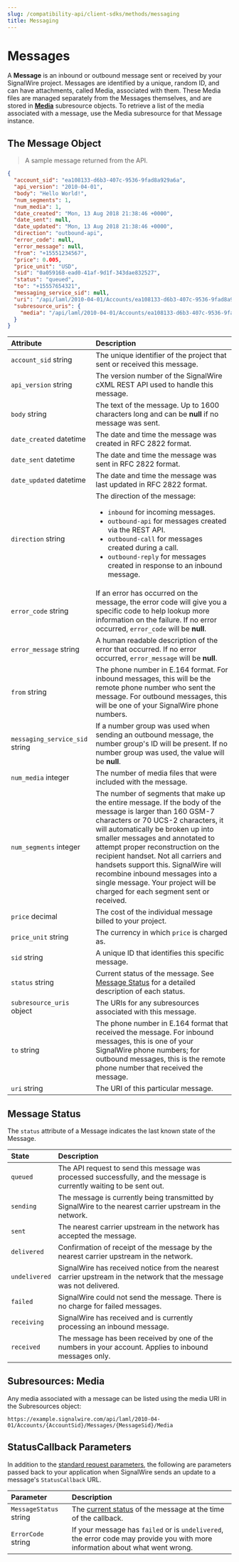 ---
slug: /compatibility-api/client-sdks/methods/messaging
title: Messaging
---

# Messages

A **Message** is an inbound or outbound message sent or received by your SignalWire project. 
Messages are identified by a unique, random ID, and can have attachments, called Media, associated with them. 
These Media files are managed separately from the Messages themselves, and are stored in **[Media](../media/index.mdx)** subresource objects.
To retrieve a list of the media associated with a message, use the Media subresource for that Message instance.

## The Message Object

> A sample message returned from the API.

```json
{
  "account_sid": "ea108133-d6b3-407c-9536-9fad8a929a6a",
  "api_version": "2010-04-01",
  "body": "Hello World!",
  "num_segments": 1,
  "num_media": 1,
  "date_created": "Mon, 13 Aug 2018 21:38:46 +0000",
  "date_sent": null,
  "date_updated": "Mon, 13 Aug 2018 21:38:46 +0000",
  "direction": "outbound-api",
  "error_code": null,
  "error_message": null,
  "from": "+15551234567",
  "price": 0.005,
  "price_unit": "USD",
  "sid": "0a059168-ead0-41af-9d1f-343dae832527",
  "status": "queued",
  "to": "+15557654321",
  "messaging_service_sid": null,
  "uri": "/api/laml/2010-04-01/Accounts/ea108133-d6b3-407c-9536-9fad8a929a6a/Messages/0a059168-ead0-41af-9d1f-343dae832527",
  "subresource_uris": {
    "media": "/api/laml/2010-04-01/Accounts/ea108133-d6b3-407c-9536-9fad8a929a6a/Messages/0a059168-ead0-41af-9d1f-343dae832527/Media"
  }
}

```

| Attribute                                                        | Description                                                                                                                                                                                                                                                                                                                                                                                                                                                    |
| :--------------------------------------------------------------- | :------------------------------------------------------------------------------------------------------------------------------------------------------------------------------------------------------------------------------------------------------------------------------------------------------------------------------------------------------------------------------------------------------------------------------------------------------------- |
| `account_sid` <span class="optional-arg">string</span>           | The unique identifier of the project that sent or received this message.                                                                                                                                                                                                                                                                                                                                                                                       |
| `api_version` <span class="optional-arg">string</span>           | The version number of the SignalWire cXML REST API used to handle this message.                                                                                                                                                                                                                                                                                                                                                                                |
| `body` <span class="optional-arg">string</span>                  | The text of the message. Up to 1600 characters long and can be **null** if no message was sent.                                                                                                                                                                                                                                                                                                                                                                |
| `date_created` <span class="optional-arg">datetime</span>        | The date and time the message was created in RFC 2822 format.                                                                                                                                                                                                                                                                                                                                                                                                  |
| `date_sent` <span class="optional-arg">datetime</span>           | The date and time the message was sent in RFC 2822 format.                                                                                                                                                                                                                                                                                                                                                                                                     |
| `date_updated` <span class="optional-arg">datetime</span>        | The date and time the message was last updated in RFC 2822 format.                                                                                                                                                                                                                                                                                                                                                                                             |
| `direction` <span class="optional-arg">string</span>             | The direction of the message:<ul><li>`inbound` for incoming messages.</li><li>`outbound-api` for messages created via the REST API.</li><li>`outbound-call` for messages created during a call.</li><li>`outbound-reply` for messages created in response to an inbound message.</li></ul>                                                                                                                                                                     |
| `error_code` <span class="optional-arg">string</span>            | If an error has occurred on the message, the error code will give you a specific code to help lookup more information on the failure. If no error occurred, `error_code` will be **null**.                                                                                                                                                                                                                                                                     |
| `error_message` <span class="optional-arg">string</span>         | A human readable description of the error that occurred. If no error occurred, `error_message` will be **null**.                                                                                                                                                                                                                                                                                                                                               |
| `from` <span class="optional-arg">string</span>                  | The phone number in E.164 format. For inbound messages, this will be the remote phone number who sent the message. For outbound messages, this will be one of your SignalWire phone numbers.                                                                                                                                                                                                                                                                   |
| `messaging_service_sid` <span class="optional-arg">string</span> | If a number group was used when sending an outbound message, the number group's ID will be present. If no number group was used, the value will be **null**.                                                                                                                                                                                                                                                                                                   |
| `num_media` <span class="optional-arg">integer</span>            | The number of media files that were included with the message.                                                                                                                                                                                                                                                                                                                                                                                                 |
| `num_segments` <span class="optional-arg">integer</span>         | The number of segments that make up the entire message. If the body of the message is larger than 160 GSM-7 characters or 70 UCS-2 characters, it will automatically be broken up into smaller messages and annotated to attempt proper reconstruction on the recipient handset. Not all carriers and handsets support this. SignalWire will recombine inbound messages into a single message. Your project will be charged for each segment sent or received. |
| `price` <span class="optional-arg">decimal</span>                | The cost of the individual message billed to your project.                                                                                                                                                                                                                                                                                                                                                                                                     |
| `price_unit` <span class="optional-arg">string</span>            | The currency in which `price` is charged as.                                                                                                                                                                                                                                                                                                                                                                                                                   |
| `sid` <span class="optional-arg">string</span>                   | A unique ID that identifies this specific message.                                                                                                                                                                                                                                                                                                                                                                                                             |
| `status` <span class="optional-arg">string</span>                | Current status of the message. See [Message Status](#message-status) for a detailed description of each status.                                                                                                                                                                                                                                                                                                                                                |
| `subresource_uris` <span class="optional-arg">object</span>      | The URIs for any subresources associated with this message.                                                                                                                                                                                                                                                                                                                                                                                                    |
| `to` <span class="optional-arg">string</span>                    | The phone number in E.164 format that received the message. For inbound messages, this is one of your SignalWire phone numbers; for outbound messages, this is the remote phone number that received the message.                                                                                                                                                                                                                                              |
| `uri` <span class="optional-arg">string</span>                   | The URI of this particular message.                                                                                                                                                                                                                                                                                                                                                                                                                            |

## Message Status

The `status` attribute of a Message indicates the last known state of the Message.

| State         | Description                                                                                                           |
| :------------ | :-------------------------------------------------------------------------------------------------------------------- |
| `queued`      | The API request to send this message was processed successfully, and the message is currently waiting to be sent out. |
| `sending`     | The message is currently being transmitted by SignalWire to the nearest carrier upstream in the network.              |
| `sent`        | The nearest carrier upstream in the network has accepted the message.                                                 |
| `delivered`   | Confirmation of receipt of the message by the nearest carrier upstream in the network.                                |
| `undelivered` | SignalWire has received notice from the nearest carrier upstream in the network that the message was not delivered.   |
| `failed`      | SignalWire could not send the message.  There is no charge for failed messages.                                       |
| `receiving`   | SignalWire has received and is currently processing an inbound message.                                               |
| `received`    | The message has been received by one of the numbers in your account.  Applies to inbound messages only.               |

## Subresources: Media

Any media associated with a message can be listed using the media URI in the Subresources object:

`https://example.signalwire.com/api/laml/2010-04-01/Accounts/{AccountSid}/Messages/{MessageSid}/Media`

## StatusCallback Parameters

In addition to the [standard request parameters](/compatibility-api/cxml/messaging#request-parameters),
the following are parameters passed back to your application when SignalWire sends an update to a message's `StatusCallback` URL.

| Parameter                                                | Description                                                                                                                   |
| :------------------------------------------------------- | :---------------------------------------------------------------------------------------------------------------------------- |
| `MessageStatus` <span class="optional-arg">string</span> | The [current status](#message-status) of the message at the time of the callback.                                             |
| `ErrorCode` <span class="optional-arg">string</span>     | If your message has `failed` or is `undelivered`, the error code may provide you with more information about what went wrong. |
